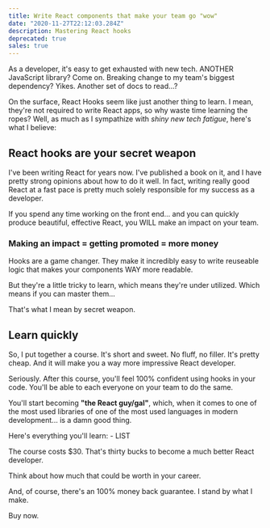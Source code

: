 ```yaml
---
title: Write React components that make your team go "wow"
date: "2020-11-27T22:12:03.284Z"
description: Mastering React hooks
deprecated: true
sales: true
---
```


As a developer, it's easy to get exhausted with new tech. ANOTHER JavaScript library? Come on. Breaking change to my team's biggest dependency? Yikes. Another set of docs to read...?

On the surface, React Hooks seem like just another thing to learn. I mean, they're not required to write React apps, so why waste time learning the ropes? Well, as much as I sympathize with _shiny new tech fatigue_, here's what I believe:

## React hooks are your secret weapon

I've been writing React for years now. I've published a book on it, and I have pretty strong opinions about how to do it well. In fact, writing really good React at a fast pace is pretty much solely responsible for my success as a developer.

If you spend any time working on the front end... and you can quickly produce beautiful, effective React, you WILL make an impact on your team.

### Making an impact = getting promoted = more money

Hooks are a game changer. They make it incredibly easy to write reuseable logic that makes your components WAY more readable.

But they're a little tricky to learn, which means they're under utilized. Which means if you can master them...

That's what I mean by secret weapon.

## Learn quickly

So, I put together a course. It's short and sweet. No fluff, no filler. It's pretty cheap. And it will make you a way more impressive React developer.

Seriously. After this course, you'll feel 100% confident using hooks in your code. You'll be able to each everyone on your team to do the same.

You'll start becoming **"the React guy/gal"**, which, when it comes to one of the most used libraries of one of the most used languages in modern development... is a damn good thing.

Here's everything you'll learn: - LIST

The course costs $30. That's thirty bucks to become a much better React developer.

Think about how much that could be worth in your career.

And, of course, there's an 100% money back guarantee. I stand by what I make.

Buy now.
